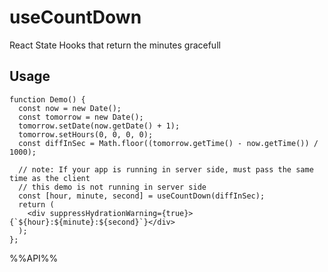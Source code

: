 # useCountDown

React State Hooks that return the minutes gracefull


## Usage

```tsx live
function Demo() {
  const now = new Date();
  const tomorrow = new Date();
  tomorrow.setDate(now.getDate() + 1);
  tomorrow.setHours(0, 0, 0, 0);
  const diffInSec = Math.floor((tomorrow.getTime() - now.getTime()) / 1000);

  // note: If your app is running in server side, must pass the same time as the client
  // this demo is not running in server side
  const [hour, minute, second] = useCountDown(diffInSec);
  return (
    <div suppressHydrationWarning={true}>{`${hour}:${minute}:${second}`}</div>
  );
};

```

%%API%%
